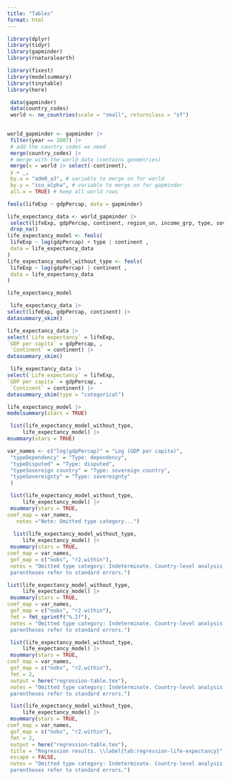 ```yaml
---
title: "Tables"
format: html
---
```


```r
library(dplyr)
library(tidyr)
library(gapminder)
library(rnaturalearth)

library(fixest)
library(modelsummary)
library(tinytable)
library(here)
```
```r
 data(gapminder)
 data(country_codes)
 world <- ne_countries(scale = "small", returnclass = "sf") 
 

world_gapminder <- gapminder |>
 filter(year == 2007) |>
 # add the country codes we need
 merge(country_codes) |>
 # merge with the world data (contains geometries)
 merge(x = world |> select(-continent),
 y = _,
 by.x = "adm0_a3", # variable to merge on for world
 by.y = "iso_alpha", # variable to merge on for gapminder
 all.x = TRUE) # keep all world rows
```
```r
feols(lifeExp ~ gdpPercap, data = gapminder)
```

```r
life_expectancy_data <- world_gapminder |>
 select(lifeExp, gdpPercap, continent, region_un, income_grp, type, sovereignt, year) |>
 drop_na()
life_expectancy_model <- feols(
 lifeExp ~ log(gdpPercap) + type | continent ,
 data = life_expectancy_data
)
life_expectancy_model_without_type <- feols(
 lifeExp ~ log(gdpPercap) | continent ,
 data = life_expectancy_data
)
```

```r
life_expectancy_model
```
```r
 life_expectancy_data |> 
select(lifeExp, gdpPercap, continent) |> 
datasummary_skim()

life_expectancy_data |> 
select(`Life expectancy` = lifeExp, 
`GDP per capita` = gdpPercap, ,
 `Continent` = continent) |> 
datasummary_skim()

 life_expectancy_data |> 
select(`Life expectancy` = lifeExp, 
`GDP per capita` = gdpPercap, ,
 `Continent` = continent) |> 
datasummary_skim(type = "categorical")
```
```r
life_expectancy_model |> 
modelsummary(stars = TRUE)
```
```r
 list(life_expectancy_model_without_type,
     life_expectancy_model) |> 
msummary(stars = TRUE)
```
```r
var_names <- c("log(gdpPercap)" = "Log (GDP per capita)",
 "typeDependency" = "Type: dependency",
 "typeDisputed" = "Type: disputed",
 "typeSovereign country" = "Type: sovereign country",
 "typeSovereignty" = "Type: sovereignty"
 )

 list(life_expectancy_model_without_type, 
     life_expectancy_model) |>
 msummary(stars = TRUE, 
coef_map = var_names,
   notes ="Note: Omitted type category...")
 
  list(life_expectancy_model_without_type, 
     life_expectancy_model) |>
 msummary(stars = TRUE, 
coef_map = var_names,
 gof_map = c("nobs", "r2.within"),
 notes = "Omitted type category: Indeterminate. Country-level analysis. Numbers in
 parentheses refer to standard errors.")
```
```r
list(life_expectancy_model_without_type, 
     life_expectancy_model) |>
 msummary(stars = TRUE, 
coef_map = var_names,
 gof_map = c("nobs", "r2.within"),
 fmt = fmt_sprintf("%.2f"),
 notes = "Omitted type category: Indeterminate. Country-level analysis. Numbers in
 parentheses refer to standard errors.")
```
```r
 list(life_expectancy_model_without_type, 
     life_expectancy_model) |>
 msummary(stars = TRUE, 
coef_map = var_names,
 gof_map = c("nobs", "r2.within"),
 fmt = 2,
 output = here("regression-table.tex"),
 notes = "Omitted type category: Indeterminate. Country-level analysis. Numbers in
 parentheses refer to standard errors.")
```
```r
 list(life_expectancy_model_without_type, 
     life_expectancy_model) |>
 msummary(stars = TRUE, 
coef_map = var_names,
 gof_map = c("nobs", "r2.within"),
 fmt = 2,
 output = here("regression-table.tex"),
 title = "Regression results. \\label{tab:regression-life-expectancy}",
 escape = FALSE,
 notes = "Omitted type category: Indeterminate. Country-level analysis. Numbers in
 parentheses refer to standard errors.")
```
